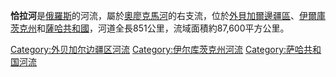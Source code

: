 '''恰拉河'''是[[俄羅斯|俄羅斯]]的河流，屬於[[奧廖克馬河|奧廖克馬河]]的右支流，位於[[外貝加爾邊疆區|外貝加爾邊疆區]]、[[伊爾庫茨克州|伊爾庫茨克州]]和[[薩哈共和國|薩哈共和國]]，河道全長851公里，流域面積約87,600平方公里。

{{Russia-geo-stub}}
[[Category:外贝加尔边疆区河流|Category:外贝加尔边疆区河流]]
[[Category:伊尔库茨克州河流|Category:伊尔库茨克州河流]]
[[Category:萨哈共和国河流|Category:萨哈共和国河流]]